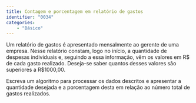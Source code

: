 ```yaml
---
title: Contagem e porcentagem em relatório de gastos 
identifier: "0034"
categories:
    - "Básico"
---
```

::: {#exr-0034}
Um relatório de gastos é apresentado mensalmente ao gerente de uma empresa. Nesse relatório constam, logo no início, a quantidade de despesas individuais e, seguindo a essa informação, vêm os valores em R$ de cada gasto realizado. Deseja-se saber quantos desses valores são superiores a R$1000,00.

Escreva um algoritmo para processar os dados descritos e apresentar a quantidade desejada e a porcentagem desta em relação ao número total de gastos realizados.
:::